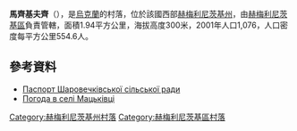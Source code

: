 {{coord|49|24|40|N|26|52|21|E|scale:100000|display=title}}

'''馬齊基夫齊'''（{{lang-uk|Мацьківці}}），是[[烏克蘭|烏克蘭]]的村落，位於該國西部[[赫梅利尼茨基州|赫梅利尼茨基州]]，由[[赫梅利尼茨基區|赫梅利尼茨基區]]負責管轄，面積1.94平方公里，海拔高度300米，2001年人口1,076，人口密度每平方公里554.6人。

==參考資料==
* [https://web.archive.org/web/20160918024824/http://www.sharovechka-rada.km.ua/passport Паспорт Шаровечківської сільської ради]
* [http://weather.in.ua/ua/hmel'nickaja/15275 Погода в селі Мацьківці] {{Wayback|url=http://weather.in.ua/ua/hmel%27nickaja/15275 |date=20111220141622 }}

{{DEFAULTSORT:Мацьківці}}
[[Category:赫梅利尼茨基州村落|Category:赫梅利尼茨基州村落]]
[[Category:赫梅利尼茨基區村落|Category:赫梅利尼茨基區村落]]


{{Khmelnytskyi-geo-stub}}